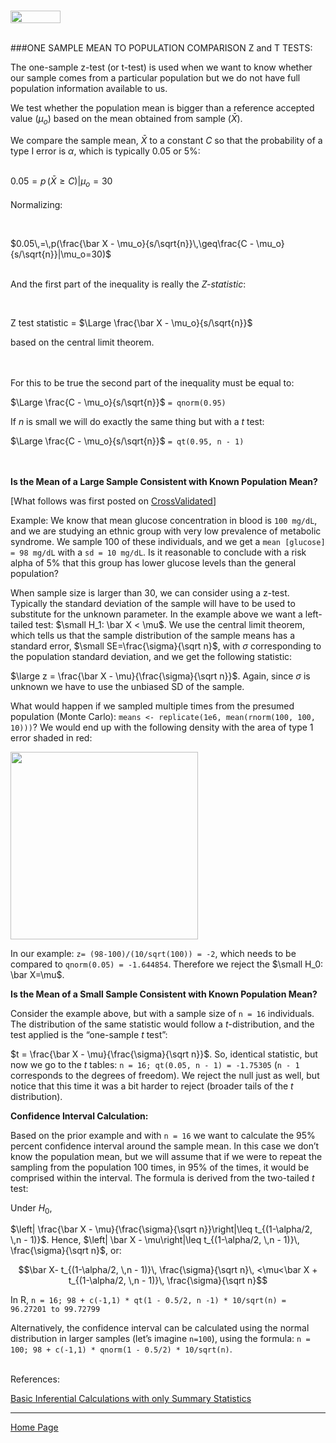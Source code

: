<br>
<a href="http://rinterested.github.io/statistics/index.html">
<img HEIGHT="20" WIDTH="80" src="https://cloud.githubusercontent.com/assets/9312897/10556783/a27a26fa-745c-11e5-9b1a-2d5bd737387a.PNG"></a>
<br><br>

###ONE SAMPLE MEAN TO POPULATION COMPARISON Z and T TESTS:
<br>

The one-sample z-test (or t-test) is used when we want to know whether our sample comes from a particular population but we do not have full population information available to us.

We test whether the population mean is bigger than a reference accepted value ($\mu_o$) based on the mean obtained from sample ($\bar X$).

We compare the sample mean, $\bar X$ to a constant $C$ so that the probability of a type I error is $\alpha$, which is typically $0.05$ or $5\%$:

<br>
$0.05 = p\,(\bar X \geq C) | \mu_o=30$
<br><br>
Normalizing:

<br>

$0.05\,=\,p(\frac{\bar X - \mu_o}{s/\sqrt{n}}\,\geq\frac{C - \mu_o}{s/\sqrt{n}}|\mu_o=30)$
<br><br>

And the first part of the inequality is really the *Z-statistic*:

<br>

Z test statistic = $\Large \frac{\bar X - \mu_o}{s/\sqrt{n}}$

based on the central limit theorem.

<br><br>
For this to be true the second part of the inequality must be equal to:
<br>

$\Large \frac{C - \mu_o}{s/\sqrt{n}}$ `= qnorm(0.95)`


If $n$ is small we will do exactly the same thing but with a $t$ test:

$\Large \frac{C - \mu_o}{s/\sqrt{n}}$ `= qt(0.95, n - 1)`


<br><br>
**Is the Mean of a Large Sample Consistent with Known Population Mean?**

[What follows was first posted on [CrossValidated](http://stats.stackexchange.com/a/175142/67822)]

Example: We know that mean glucose concentration in blood is `100 mg/dL`, and we are studying an ethnic group with very low prevalence of metabolic syndrome. We sample 100 of these individuals, and we get a `mean [glucose] = 98 mg/dL` with a `sd = 10 mg/dL`. Is it reasonable to conclude with a risk alpha of 5% that this group has lower glucose levels than the general population?

When sample size is larger than 30, we can consider using a z-test. Typically the standard deviation of the sample will have to be used to substitute for the unknown parameter. In the example above we want a left-tailed test: $\small H_1: \bar X < \mu$. We use the central limit theorem, which tells us that the sample distribution of the sample means has a standard error, $\small SE=\frac{\sigma}{\sqrt n}$, with $\sigma$ corresponding to the population standard deviation, and we get the following statistic:

$\large z = \frac{\bar X - \mu}{\frac{\sigma}{\sqrt n}}$. Again, since $\sigma$ is unknown we have to use the unbiased SD of the sample.

What would happen if we sampled multiple times from the presumed population (Monte Carlo): `means <- replicate(1e6, mean(rnorm(100, 100, 10)))`? We would end up with the following density with the area of type 1 error shaded in red:


 <img src="https://cloud.githubusercontent.com/assets/9312897/10556675/1013cc70-7458-11e5-9744-edce1c20ba3a.png" width="300" height="300">


In our example: `z= (98-100)/(10/sqrt(100)) = -2`, which needs to be compared to `qnorm(0.05) = -1.644854`. Therefore we reject the $\small H_0: \bar X=\mu$.

**Is the Mean of a Small Sample Consistent with Known Population Mean?**

Consider the example above, but with a sample size of `n = 16` individuals. The distribution of the same statistic would follow a $t$-distribution, and the test applied is the "one-sample $t$ test":

$t = \frac{\bar X - \mu}{\frac{\sigma}{\sqrt n}}$. So, identical statistic, but now we go to the $t$ tables: `n = 16; qt(0.05, n - 1) = -1.75305` (`n - 1` corresponds to the degrees of freedom). We reject the null just as well, but notice that this time it was a bit harder to reject (broader tails of the $t$ distribution).

**Confidence Interval Calculation:**

Based on the prior example and with `n = 16` we want to calculate the 95% percent confidence interval around the sample mean. In this case we don't know the population mean, but we will assume that if we were to repeat the sampling from the population 100 times, in 95% of the times, it would be comprised within the interval. The formula is derived from the two-tailed $t$ test:

Under $H_0$,

$\left| \frac{\bar X - \mu}{\frac{\sigma}{\sqrt n}}\right|\leq t_{(1-\alpha/2, \,n - 1)}$. Hence, $\left| \bar X - \mu\right|\leq t_{(1-\alpha/2, \,n - 1)}\, \frac{\sigma}{\sqrt n}$, or:

$$\bar X- t_{(1-\alpha/2, \,n - 1)}\, \frac{\sigma}{\sqrt n}\, <\mu<\bar X + t_{(1-\alpha/2, \,n - 1)}\, \frac{\sigma}{\sqrt n}$$

In R, `n = 16; 98 + c(-1,1) * qt(1 - 0.5/2, n -1) * 10/sqrt(n) = 96.27201 to 99.72799`

Alternatively, the confidence interval can be calculated using the normal distribution in larger samples (let's imagine `n=100`), using the formula: `n = 100; 98 + c(-1,1) * qnorm(1 - 0.5/2) * 10/sqrt(n)`.



<br>
References:

<a href="https://stats.stackexchange.com/questions/175141/basic-inferential-calculations-with-only-summary-statistics-available/175142#175142">Basic Inferential Calculations with only Summary Statistics</a>


  [1]: https://en.wikipedia.org/wiki/Pooled_variance
  [2]: http://stats.stackexchange.com/a/175392/67822


---

<a href="http://rinterested.github.io/statistics/index.html">Home Page</a>

